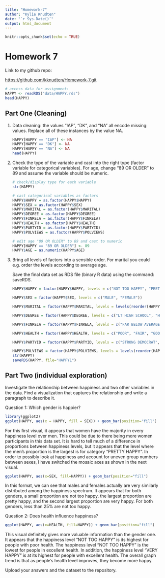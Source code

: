 ```yaml
---
title: "Homework-7"
author: "Kylie Knudten"
date: "`r Sys.Date()`"
output: html_document
---
```


```r
knitr::opts_chunk$set(echo = TRUE)
```

# Homework 7

Link to my github repo:

<https://github.com/kknudten/Homework-7.git>

```r
# access data for assignment:
HAPPY <- readRDS("data/HAPPY.rds")
head(HAPPY)
```

## Part One (Cleaning)

1.  Data cleaning: the values "IAP", "DK", and "NA" all encode missing values. Replace all of these instances by the value NA.

    ```r
    HAPPY[HAPPY == "IAP"] <- NA
    HAPPY[HAPPY == "DK"] <- NA
    HAPPY[HAPPY == "NA"] <- NA
    head(HAPPY)
    ```

2.  Check the type of the variable and cast into the right type (factor variable for categorical variables). For age, change "89 OR OLDER" to 89 and assume the variable should be numeric.

    ```r
    # check/display type for each variable
    str(HAPPY)

    # cast categorical variables as factors
    HAPPY$HAPPY = as.factor(HAPPY$HAPPY)
    HAPPY$SEX = as.factor(HAPPY$SEX)
    HAPPY$MARITAL = as.factor(HAPPY$MARITAL)
    HAPPY$DEGREE = as.factor(HAPPY$DEGREE)
    HAPPY$FINRELA = as.factor(HAPPY$FINRELA)
    HAPPY$HEALTH = as.factor(HAPPY$HEALTH)
    HAPPY$PARTYID = as.factor(HAPPY$PARTYID)
    HAPPY$POLVIEWS = as.factor(HAPPY$POLVIEWS)

    # edit age "89 OR OLDER" to 89 and cast to numeric
    HAPPY[HAPPY == "89 OR OLDER"] <- 89
    HAPPY$AGE = as.numeric(HAPPY$AGE)

    ```

3.  Bring all levels of factors into a sensible order. For marital you could e.g. order the levels according to average age.

    Save the final data set as RDS file (binary R data) using the command: saveRDS.

    ```r
    HAPPY$HAPPY = factor(HAPPY$HAPPY, levels = c("NOT TOO HAPPY", "PRETTY HAPPY", "VERY HAPPY"))

    HAPPY$SEX = factor(HAPPY$SEX, levels = c("MALE", "FEMALE"))

    HAPPY$MARITAL = factor(HAPPY$MARITAL, levels = levels(reorder(HAPPY$MARITAL, HAPPY$AGE, mean, na.rm=TRUE)))

    HAPPY$DEGREE = factor(HAPPY$DEGREE, levels = c("LT HIGH SCHOOL", "HIGH SCHOOL", "JUNIOR COLLEGE", "BACHELOR", "GRADUATE"))

    HAPPY$FINRELA = factor(HAPPY$FINRELA, levels = c("FAR BELOW AVERAGE", "BELOW AVERAGE", "AVERAGE", "ABOVE AVERAGE", "FAR ABOVE AVERAGE"))

    HAPPY$HEALTH = factor(HAPPY$HEALTH, levels = c("POOR", "FAIR", "GOOD", "EXCELLENT"))

    HAPPY$PARTYID = factor(HAPPY$PARTYID, levels = c("STRONG DEMOCRAT", "NOT STR DEMOCRAT", "STRONG REPUBLICAN", "NOT STR REPUBLICAN", "IND,NEAR DEM", "INDEPENDENT", "IND,NEAR REP", "OTHER PARTY"))

    HAPPY$POLVIEWS = factor(HAPPY$POLVIEWS, levels = levels(reorder(HAPPY$POLVIEWS, HAPPY$AGE, mean, na.rm=TRUE)))
    str(HAPPY)
    saveRDS(HAPPY, file="HAPPY1")
    ```

## Part Two (individual exploration)

Investigate the relationship between happiness and two other variables in the data. Find a visualization that captures the relationship and write a paragraph to describe it.

Question 1: Which gender is happier?

```r
library(ggplot2)
ggplot(HAPPY, aes(x = HAPPY, fill = SEX)) + geom_bar(position="fill")
```

For this first visual, it appears that women have the majority in every happiness level over men. This could be due to there being more women participants in this data set. It is hard to tell much of a difference in proportions between happiness levels, but it appears that the level where the men's proportion is the largest is for category "PRETTY HAPPY". In order to possibly look at happiness and account for uneven group numbers between sexes, I have switched the mosaic axes as shown in the next visual.

```r
ggplot(HAPPY, aes(x=SEX, fill=HAPPY)) + geom_bar(position="fill")
```

In this format, we can see that males and females actually are very similarly distributed among the happiness spectrum. It appears that for both genders, a small proportion are not too happy, the largest proportion are pretty happy, and the second largest proportion are very happy. For both genders, less than 25% are not too happy.

Question 2: Does health influence happiness?

```r
ggplot(HAPPY, aes(x=HEALTH, fill=HAPPY)) + geom_bar(position="fill")
```

This visual definitely gives more valuable information than the gender one. It appears that the happiness level "NOT TOO HAPPY" is its highest for people with poor health. The happiness level "NOT TOO HAPPY" is the lowest for people in excellent health. In addition, the happiness level "VERY HAPPY" is at its highest for people with excellent health. The overall graph trend is that as people's health level improves, they become more happy.

Upload your answers and the dataset to the repository.
